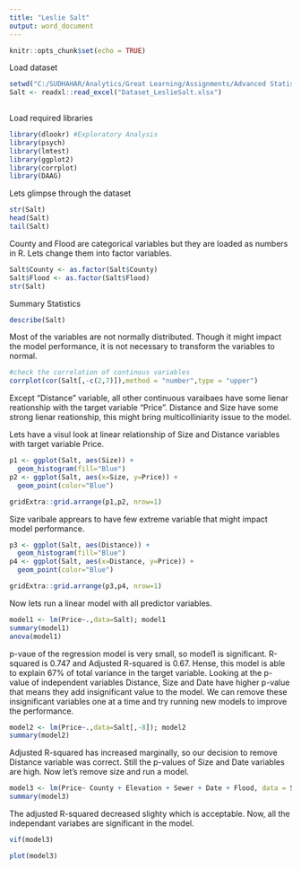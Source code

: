 ```yaml
---
title: "Leslie Salt"
output: word_document
---
```


```r
knitr::opts_chunk$set(echo = TRUE)
```

Load dataset

```r
setwd("C:/SUDHAHAR/Analytics/Great Learning/Assignments/Advanced Statistics")
Salt <- readxl::read_excel("Dataset_LeslieSalt.xlsx")
  
```

Load required libraries

```r
library(dlookr) #Exploratory Analysis
library(psych)
library(lmtest)
library(ggplot2)
library(corrplot)
library(DAAG)
```

Lets glimpse through the dataset
```r
str(Salt)
head(Salt)
tail(Salt)
```
County and Flood are categorical variables but they are loaded as numbers in R. Lets change them into factor variables.
```r
Salt$County <- as.factor(Salt$County)
Salt$Flood <- as.factor(Salt$Flood)
str(Salt)
```

Summary Statistics
```r
describe(Salt)

```
Most of the variables are not normally distributed. Though it might impact the model performance, it is not necessary to transform the variables to normal.
```r
#check the correlation of continous variables
corrplot(cor(Salt[,-c(2,7)]),method = "number",type = "upper")
```
Except "Distance" variable, all other continuous varaibaes have some lienar reationship with the target variable "Price". 
Distance and Size have some strong lienar reationship, this might bring multicolliniarity issue to the model.

Lets have a visul look at linear relationship of Size and Distance variables with target variable Price.
```r
p1 <- ggplot(Salt, aes(Size)) +
  geom_histogram(fill="Blue")
p2 <- ggplot(Salt, aes(x=Size, y=Price)) +
  geom_point(color="Blue")

gridExtra::grid.arrange(p1,p2, nrow=1)
```

Size varibale apprears to have few extreme variable that might impact model performance.

```r
p3 <- ggplot(Salt, aes(Distance)) +
  geom_histogram(fill="Blue")
p4 <- ggplot(Salt, aes(x=Distance, y=Price)) +
  geom_point(color="Blue")

gridExtra::grid.arrange(p3,p4, nrow=1)
```
Now lets run a linear model with all predictor variables.
```r
model1 <- lm(Price~.,data=Salt); model1
summary(model1)
anova(model1)

```

p-vaue of the regression model is very small, so model1 is significant.
R-squared is 0.747 and Adjusted R-squared is 0.67. Hense, this model is able to explain 67% of total variance in the target variable.
Looking at the p-value of independent variables Distance, Size and Date have higher p-value that means they add insignificant value to the model.
We can remove these insignificant variables one at a time and try running new models to improve the performance.

```r
model2 <- lm(Price~.,data=Salt[,-8]); model2
summary(model2)
```
Adjusted R-squared has increased marginally, so our decision to remove Distance variable was correct.
Still the p-values of Size and Date variables are high. 
Now let's remove size and run a model.
```r
model3 <- lm(Price~ County + Elevation + Sewer + Date + Flood, data = Salt); model3
summary(model3)
```
The adjusted R-squared decreased slighty which is acceptable. Now, all the independant variabes are significant in the model.

```r
vif(model3)
```

```r
plot(model3)
```

